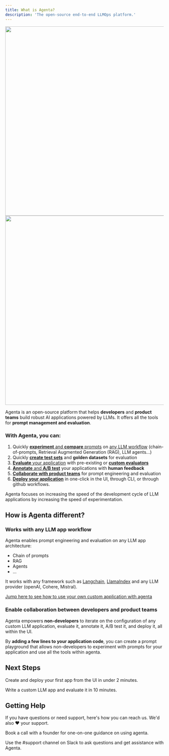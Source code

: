 ```yaml
---
title: What is Agenta?
description: 'The open-source end-to-end LLMOps platform.'
---
```

<img className="dark:hidden" height="600" src="/images/agenta_mockup_whitebg.png" />
<img className="hidden dark:block" height="600" src="/images/agenta_mockup_blackbg.png" />

Agenta is an open-source platform that helps **developers** and **product teams** build robust AI applications powered by LLMs. It offers all the tools for **prompt management and evaluation**. 

### With Agenta, you can:

1. Quickly [**experiment** and **compare** prompts](/basic_guides/prompt_engineering) on [any LLM workflow](/advanced_guides/custom_applications) (chain-of-prompts, Retrieval Augmented Generation (RAG), LLM agents...) 
2. Quickly [**create test sets**](/basic_guides/test_sets) and **golden datasets** for evaluation
3. [**Evaluate** your application](/basic_guides/automatic_evaluation) with pre-existing or [**custom evaluators**](/advanced_guides/using_custom_evaluators)
4. [**Annotate** and **A/B test**](basic_guides/human_evaluation) your applications with **human feedback**
5. [**Collaborate with product teams**](/basic_guides/team_management) for prompt engineering and evaluation
6. [**Deploy your application**](/basic_guides/deployment) in one-click in the UI,  through CLI, or through github workflows. 

Agenta focuses on increasing the speed of the development cycle of LLM applications by increasing the speed of experimentation.

## How is Agenta different? 

### Works with any LLM app workflow
Agenta enables prompt engineering and evaluation on any LLM app architecture:
- Chain of prompts
- RAG
- Agents
- ...

It works with any framework such as [Langchain](https://langchain.com), [LlamaIndex](https://www.llamaindex.ai/) and any LLM provider (openAI, Cohere, Mistral). 

[Jump here to see how to use your own custom application with agenta](/advanced_guides/custom_applications)

### Enable collaboration between developers and product teams


Agenta empowers **non-developers** to iterate on the configuration of any custom LLM application, evaluate it, annotate it, A/B test it, and deploy it, all within the UI.

By **adding a few lines to your application code**, you can create a prompt playground that allows non-developers to experiment with prompts for your application and use all the tools within agenta.


## Next Steps

<CardGroup cols={2}>

  <Card
    title="Get Started"
    icon="stars"
    href="/getting-started-ui/getting-started-ui"
    color="#33FF57">
      Create and deploy your first app from the UI in under 2 minutes.
  </Card>

  <Card
    title="Create a Custom App"
    icon="code"
    color="#337BFF"
    href="/advanced_guides/custom_applications">
      Write a custom LLM app and evaluate it in 10 minutes.
  </Card>

</CardGroup>

## Getting Help

If you have questions or need support, here's how you can reach us. We'd also ❤️ your support.

<CardGroup>
  <Card title="Schedule an onboarding call" icon="phone" href="https://cal.com/mahmoud-mabrouk-ogzgey/demo">
    Book a call with a founder for one-on-one guidance on using agenta.
  </Card>

  <Card
    title="Join our Slack"
    icon="slack"
    href="https://join.slack.com/t/agenta-hq/shared_invite/zt-1zsafop5i-Y7~ZySbhRZvKVPV5DO_7IA"
    color="#5865F2">
    Use the #support channel on Slack to ask questions and get assistance with Agenta.  
    </Card>
</CardGroup>
